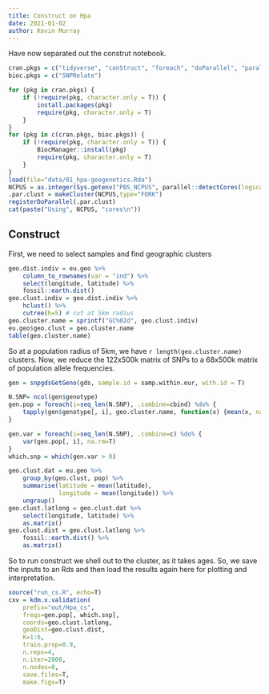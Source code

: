 ```yaml
---
title: Construct on Hpa
date: 2021-01-02
author: Kevin Murray
---
```


Have now separated out the construt notebook.

```r
cran.pkgs = c("tidyverse", "conStruct", "foreach", "doParallel", "parallel")
bioc.pkgs = c("SNPRelate")

for (pkg in cran.pkgs) {
    if (!require(pkg, character.only = T)) {
        install.packages(pkg)
        require(pkg, character.only = T)
    }
}
for (pkg in c(cran.pkgs, bioc.pkgs)) {
    if (!require(pkg, character.only = T)) {
        BiocManager::install(pkg)
        require(pkg, character.only = T)
    }
}
load(file="data/01_hpa-geogenetics.Rda")
NCPUS = as.integer(Sys.getenv("PBS_NCPUS", parallel::detectCores(logical=F)))
.par.clust = makeCluster(NCPUS,type="FORK")
registerDoParallel(.par.clust)
cat(paste("Using", NCPUS, "cores\n"))
```


## Construct

First, we need to select samples and find geographic clusters

```r
geo.dist.indiv = eu.geo %>%
    column_to_rownames(var = "ind") %>%
    select(longitude, latitude) %>%
    fossil::earth.dist()
geo.clust.indiv = geo.dist.indiv %>%
    hclust() %>%
    cutree(h=5) # cut at 5km radius
geo.cluster.name = sprintf("GC%02d", geo.clust.indiv)
eu.geo$geo.clust = geo.cluster.name
table(geo.cluster.name)
```

So at a population radius of 5km, we have `r length(geo.cluster.name)`
clusters. Now, we reduce the 122x500k matrix of SNPs to a 68x500k matrix of
population allele frequencies.

```r
gen = snpgdsGetGeno(gds, sample.id = samp.within.eur, with.id = T)
```

```r
N.SNP= ncol(gen$genotype)
gen.pop = foreach(i=seq_len(N.SNP), .combine=cbind) %do% {
    tapply(gen$genotype[, i], geo.cluster.name, function(x) {mean(x, na.rm=T)/2})
}
```

```r
gen.var = foreach(i=seq_len(N.SNP), .combine=c) %do% {
    var(gen.pop[, i], na.rm=T)
}
which.snp = which(gen.var > 0)
```


```r
geo.clust.dat = eu.geo %>%
    group_by(geo.clust, pop) %>%
    summarise(latitude = mean(latitude),
              longitude = mean(longitude)) %>%
    ungroup()
geo.clust.latlong = geo.clust.dat %>%
    select(longitude, latitude) %>% 
    as.matrix()
geo.clust.dist = geo.clust.latlong %>%
    fossil::earth.dist() %>%
    as.matrix()
```

So to run construct we shell out to the cluster, as it takes ages. So, we save
the inputs to an Rds and then load the results again here for plotting and
interpretation.



```r
source("run_cs.R", echo=T)
cxv = kdm.x.validation(
    prefix="out/Hpa_cs",
    freqs=gen.pop[, which.snp],
    coords=geo.clust.latlong,
    geoDist=geo.clust.dist,
    K=1:6,
    train.prop=0.9,
    n.reps=4,
    n.iter=2000,
    n.nodes=8,
    save.files=T,
    make.figs=T)

```

